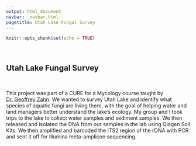 ```yaml
---
output: html_document
navbar: _navbar.html
pagetitle: Utah Lake Fungal Survey
---
```


```r
knitr::opts_chunk$set(echo = TRUE)
```

<br>

## **Utah Lake Fungal Survey**

<br>

This project was part of a CURE for a Mycology course taught by [Dr. Geoffrey Zahn](https://gzahn.github.io/). We wanted to survey Utah Lake and identify what species of aquatic fungi are living there, with the goal of helping water and land managers better understand the lake’s ecology. My group and I took trips to the lake to collect water samples and sediment samples. We then released and isolated the DNA from our samples in the lab using Qiagen Soil Kits. We then amplified and barcoded the ITS2 region of the rDNA with PCR and sent it off for Illumina meta-amplicon sequencing.